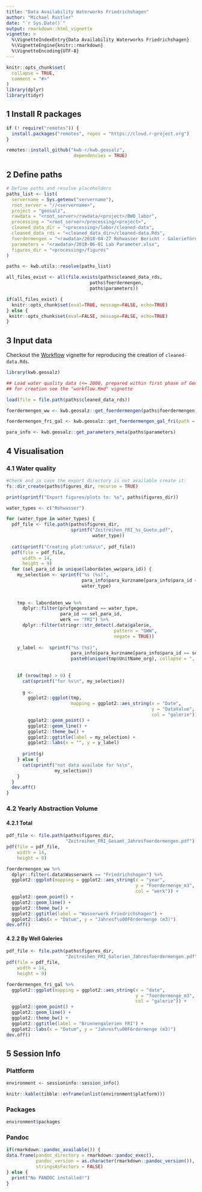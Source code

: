 ```yaml
---
title: "Data Availability Waterworks Friedrichshagen"
author: "Michael Rustler"
date: "`r Sys.Date()`"
output: rmarkdown::html_vignette
vignette: >
  %\VignetteIndexEntry{Data Availability Waterworks Friedrichshagen}
  %\VignetteEngine{knitr::rmarkdown}
  %\VignetteEncoding{UTF-8}
---
```


```r
knitr::opts_chunk$set(
  collapse = TRUE,
  comment = "#>"
)
library(dplyr)
library(tidyr)
```

## 1 Install R packages

```r
if (! require("remotes")) {
  install.packages("remotes", repos = "https://cloud.r-project.org")
}

remotes::install_github("kwb-r/kwb.geosalz", 
                         dependencies = TRUE)
```

## 2 Define paths

```r
# Define paths and resolve placeholders
paths_list <- list(
  servername = Sys.getenv("servername"),
  root_server = "//<servername>",
  project = "geosalz",
  rawdata = "<root_server>/rawdata/<project>/BWB_labor",
  processing = "<root_server>/processing/<project>",
  cleaned_data_dir = "<processing>/labor/cleaned-data",
  cleaned_data_rds = "<cleaned_data_dir>/cleaned-data.Rds",
  foerdermengen = "<rawdata>/2018-04-27 Rohwasser Bericht - Galeriefördermengen.xlsx",
  parameters = "<rawdata>/2018-06-01 Lab Parameter.xlsx",
  figures_dir = "<processing>/figures"
)

paths <- kwb.utils::resolve(paths_list)

```

```r
all_files_exist <- all(file.exists(paths$cleaned_data_rds,
                               paths$foerdermengen,
                               paths$parameters))

if(all_files_exist) {
  knitr::opts_chunk$set(eval=TRUE, message=FALSE, echo=TRUE)
} else {
 knitr::opts_chunk$set(eval=FALSE, message=FALSE, echo=TRUE)
}
```


## 3 Input data

Checkout the [Workflow](../workflow/) vignette for reproducing the creation of 
`cleaned-data.Rds`.

```r
library(kwb.geosalz)

## Load water quality data (<= 2000, prepared within first phase of Geosalz project!)
## for creation see the "workflow.Rmd" vignette

load(file = file.path(paths$cleaned_data_rds))

foerdermengen_ww <- kwb.geosalz::get_foerdermengen(paths$foerdermengen)

foerdermengen_fri_gal <- kwb.geosalz::get_foerdermengen_gal_fri(path = paths$foerdermengen)

para_info <- kwb.geosalz::get_parameters_meta(paths$parameters)

```

## 4 Visualisation


### 4.1 Water quality


```r
#Check and in case the export directory is not available create it:
fs::dir_create(paths$figures_dir, recurse = TRUE)

print(sprintf("Export figures/plots to: %s", paths$figures_dir))

water_types <- c("Rohwasser")

for (water_type in water_types) {
  pdf_file <- file.path(paths$figures_dir,
                        sprintf("Zeitreihen_FRI_%s_Guete.pdf",
                                water_type))
  
  cat(sprintf("Creating plot:\n%s\n", pdf_file))
  pdf(file = pdf_file,
      width = 14,
      height = 9)
  for (sel_para_id in unique(labordaten_ww$para_id)) {
    my_selection <- sprintf("%s (%s)",
                            para_info$para_kurzname[para_info$para_id == sel_para_id],
                            water_type)
    
    
    tmp <- labordaten_ww %>%
      dplyr::filter(prufgegenstand == water_type,
                    para_id == sel_para_id, 
                    werk == "FRI") %>%
      dplyr::filter(stringr::str_detect(.data$galerie,
                                        pattern = "GWW",
                                        negate = TRUE))
    
    y_label <-  sprintf("%s (%s)",
                        para_info$para_kurzname[para_info$para_id == sel_para_id],
                        paste0(unique(tmp$UnitName_org), collapse = ", "))
    
    
    if (nrow(tmp) > 0) {
      cat(sprintf("for %s\n", my_selection))
      
      g <-
        ggplot2::ggplot(tmp,
                        mapping = ggplot2::aes_string(x = "Date",
                                                      y = "DataValue",
                                                      col = "galerie")) +
        ggplot2::geom_point() +
        ggplot2::geom_line() +
        ggplot2::theme_bw() +
        ggplot2::ggtitle(label = my_selection) +
        ggplot2::labs(x = "", y = y_label)
      
      print(g)
    } else {
      cat(sprintf("not data availabe for %s\n",
                  my_selection))
    }
  }
  dev.off()
}
```

### 4.2 Yearly Abstraction Volume

#### 4.2.1 Total 

```r
pdf_file <- file.path(paths$figures_dir,
                      "Zeitreihen_FRI_Gesamt_Jahresfoerdermengen.pdf")
pdf(file = pdf_file,
    width = 14,
    height = 9)

foerdermengen_ww %>%
  dplyr::filter(.data$Wasserwerk == "Friedrichshagen") %>% 
  ggplot2::ggplot(mapping = ggplot2::aes_string(x = "year",
                                                y = "Foerdermenge_m3",
                                                col = "werk")) + 
  ggplot2::geom_point() +
  ggplot2::geom_line() +
  ggplot2::theme_bw() +
  ggplot2::ggtitle(label = "Wasserwerk Friedrichshagen") +
  ggplot2::labs(x = "Datum", y = "Jahresf\u00F6rdermenge (m3)")
dev.off()
```

#### 4.2.2 By Well Galeries

```r
pdf_file <- file.path(paths$figures_dir,
                      "Zeitreihen_FRI_Galerien_Jahresfoerdermengen.pdf")
pdf(file = pdf_file,
    width = 14,
    height = 9)

foerdermengen_fri_gal %>%  
  ggplot2::ggplot(mapping = ggplot2::aes_string(x = "date",
                                                y = "foerdermenge_m3", 
                                                col = "galerie")) + 
  ggplot2::geom_point() +
  ggplot2::geom_line() +
  ggplot2::theme_bw() +
  ggplot2::ggtitle(label = "Brunnengalerien FRI") +
  ggplot2::labs(x = "Datum", y = "Jahresf\u00F6rdermenge (m3)")
dev.off()
```



## 5 Session Info 

### Plattform

```r
environment <- sessioninfo::session_info()  

knitr::kable(tibble::enframe(unlist(environment$platform)))

```

### Packages

```r

environment$packages

```

### Pandoc

```r

if(rmarkdown::pandoc_available()) {
data.frame(pandoc_directory = rmarkdown::pandoc_exec(),
           pandoc_version = as.character(rmarkdown::pandoc_version()), 
           stringsAsFactors = FALSE)
} else {
  print("No PANDOC installed!")
}

```

